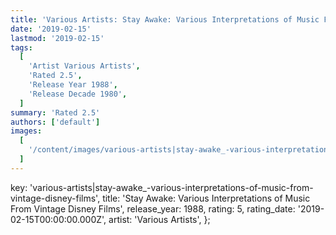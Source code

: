 ```yaml
---
title: 'Various Artists: Stay Awake: Various Interpretations of Music From Vintage Disney Films (1988)'
date: '2019-02-15'
lastmod: '2019-02-15'
tags:
  [
    'Artist Various Artists',
    'Rated 2.5',
    'Release Year 1988',
    'Release Decade 1980',
  ]
summary: 'Rated 2.5'
authors: ['default']
images:
  [
    '/content/images/various-artists|stay-awake_-various-interpretations-of-music-from-vintage-disney-films.jpg',
  ]
---
```


  key: 'various-artists|stay-awake_-various-interpretations-of-music-from-vintage-disney-films',
  title:
    'Stay Awake: Various Interpretations of Music From Vintage Disney Films',
  release_year: 1988,
  rating: 5,
  rating_date: '2019-02-15T00:00:00.000Z',
  artist: 'Various Artists',
};

<MusicRating data={data} />
